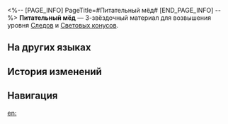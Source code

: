 <%-- [PAGE_INFO]
PageTitle=#Питательный мёд#
[END_PAGE_INFO] --%>
{{Предмет Инфобокс
|id          = 110242
|Изображение = Предмет Питательный мёд.png
|Тип         = Материал Следов
|Тип2        = Материал возвышения Светового конуса
|Инвентарь   = Материалы улучшения
|Редкость    = 3
|Эффект      = 
|Описание    = Медовая жидкость, способная ускорить течение жизни, полученная из цветочного нектара древа сердца в священном лесу Вонвака. Можно использовать для среднего повышения Следов персонажей {{Цвет|Выделенный|Изобилия}}.
|Источник1   = [[Чашелист (багровый): Бутон Изобилия (undefined)]]
|Источник2   = [[Универсальная машина для синтеза: Синтез материалов]]
|Источник3   = [[Неугасаемый пепел]]
|Источник4   = [[Универсальная машина для синтеза: Обмен материалов]]
}}
{{Описание|Повелитель демонов пробивается из плодородной почвы в виде круглого плода всего лишь в локоть высотой. По неизвестной причине, лишь сразив собратьев, он сможет испить нектар и вырасти.<br /><br />''«В этом лесу можно пить сок любого дерева, но лишь нектар этого плода не коснётся твоих уст».''}}
'''Питательный мёд''' — 3-звёздочный материал для возвышения уровня [[Следы|Следов]] и [[Световые конусы|Световых конусов]].

==На других языках==
{{На других языках
|en   = Nourishing Honey
|zhs  = 滋长花蜜
|zht  = 滋長花蜜
|ja   = 育みの蜜
|ko   = 생장의 꽃꿀
|es   = Miel nutricia
|fr   = Suc nourricier
|ru   = Питательный мёд
|th   = Nourishing Honey
|vi   = Mật Hoa Sinh Trưởng
|de   = Nährender Honig
|id   = Nourishing Honey
|pt   = Mel Nutricional
}}

==История изменений==
{{История изменений|3.5}}

==Навигация==
{{Материалы улучшения Навбокс}}

[[en:]]